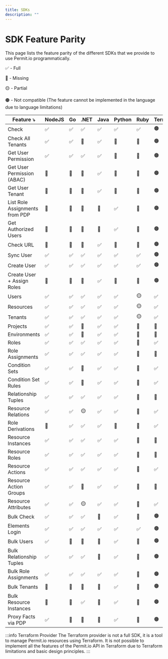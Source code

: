 ```yaml
---
title: SDKs
description: ""
---
```



# SDK Feature Parity

This page lists the feature parity of the different SDKs that we provide to use Permit.io programmatically.

✅ - Full

🔴 - Missing

🟡 - Partial

🟤 - Not compatible (The feature cannot be implemented in the language due to language limitations)

| Feature ⤵                | NodeJS | Go | .NET | Java | Python | Ruby | Terraform |
|--------------------------| --- | --- | --- | --- | --- | --- | --- |
| Check                    | ✅  | ✅  | ✅  | ✅  | ✅  | ✅ | 🟤 |
| Check All Tenants        | ✅  | ✅  | 🔴 | ✅  | 🔴 | 🔴 | 🟤 |
| Get User Permission      | ✅  | ✅  | ✅ | ✅  | 🔴 | 🔴 | 🟤 |
| Get User Permission (ABAC) | 🔴  | 🔴  | 🔴 | ✅  | 🔴 | 🔴 | 🟤 |
| Get User Tenant          | 🔴 | 🔴 | 🔴 | ✅  | 🔴 | 🔴 | 🟤 |
| List Role Assignments from PDP | 🔴 | 🔴 | 🔴 | 🔴 | ✅ | 🔴 | 🟤 |
| Get Authorized Users | 🔴 | 🔴 | 🔴 | 🔴 | ✅ | 🔴 | 🟤 |
| Check URL                | 🔴 | 🔴 | 🔴 | ✅  | 🔴 | 🔴 | 🟤 |
| Sync User                | ✅  | ✅  | ✅  | ✅  | ✅  | ✅ | 🟤 |
| Create User              | ✅  | ✅  | ✅  | ✅  | ✅  | ✅ | 🟤 |
| Create User + Assign Roles | 🔴  | 🔴  | 🔴  | ✅  | 🔴  | 🔴 | 🟤 |
| Users                    | ✅  | ✅  | ✅  | ✅  | ✅  | 🟡 | ✅ |
| Resources                | ✅  | ✅  | ✅  | ✅  | ✅  | 🟡 | ✅ |
| Tenants                  | ✅  | ✅  | ✅  | ✅  | ✅  | 🟡 | ✅ |
| Projects                 | ✅  | ✅  | 🔴 | ✅  | ✅  | 🔴 | 🔴  |
| Environments             | ✅  | ✅  | 🔴 | ✅  | ✅  | 🔴 | 🔴  |
| Roles                    | ✅  | ✅  | ✅  | ✅  | ✅  | 🔴 | ✅ |
| Role Assignments         | ✅  | ✅  | ✅  | ✅  | ✅  | 🔴 | 🔴  |
| Condition Sets           | ✅  | ✅  | 🔴 | ✅  | ✅  | 🔴 | ✅ |
| Condition Set Rules      | ✅  | ✅  | 🔴 | ✅  | ✅  | 🔴 | ✅ |
| Relationship Tuples      | ✅  | ✅  | ✅ | ✅  | ✅  | 🔴 | 🔴  |
| Resource Relations       | ✅  | ✅  | 🟡 | ✅  | ✅  | 🔴 | ✅ |
| Role Derivations         | 🔴 | ✅  | ✅ | ✅ | 🔴 | 🔴 | ✅ |
| Resource Instances       | ✅  | ✅  | ✅ | ✅  | ✅  | 🔴 | 🔴  |
| Resource Roles           | ✅  | ✅  | ✅ | ✅  | ✅  | 🔴 | 🔴  |
| Resource Actions         | ✅  | ✅  | ✅ | ✅  | ✅  | 🔴 | ✅ |
| Resource Action Groups   | ✅ | ✅  | 🔴 | ✅  | ✅  | 🔴 | 🔴  |
| Resource Attributes      | ✅  | ✅  | 🟡 | ✅  | ✅  | 🔴 | ✅ |
| Bulk Check               | ✅  | ✅  | ✅ | 🔴 | ✅  | 🔴 | 🟤 |
| Elements Login           | ✅  | ✅  | ✅  | ✅  | ✅  | ✅ | 🟤 |
| Bulk Users               | ✅ | 🔴 | 🔴 | 🔴 | ✅  | 🔴 | 🟤 |
| Bulk Relationship Tuples | ✅  | ✅  | ✅ | 🔴 | ✅  | 🔴 | 🟤 |
| Bulk Role Assignments    | ✅  | ✅  | ✅ | ✅  | ✅  | 🔴 | 🟤 |
| Bulk Tenants             | 🔴 | 🔴 | 🔴 | 🔴 | ✅  | 🔴 | 🟤 |
| Bulk Resource Instances  | 🔴 | 🔴 | ✅ | 🔴 | ✅  | 🔴 | 🟤 |
| Proxy Facts via PDP      | ✅  | 🔴  | 🔴  | 🔴  | ✅  | 🔴 | 🟤 |

:::info Terraform Provider
The Terraform provider is not a full SDK, it is a tool to manage Permit.io resources using Terraform. It is not possible to implement all the features of the Permit.io API in Terraform due to Terraform limitations and basic design principles.
:::
